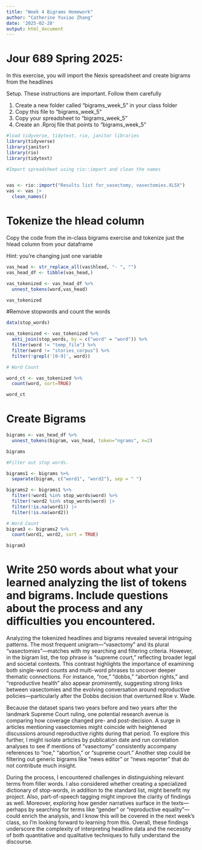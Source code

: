 ```yaml
---
title: "Week 4 Bigrams Homework"
author: "Catherine Yuxiao Zhang"
date: '2025-02-20'
output: html_document
---
```


# Jour 689 Spring 2025:

In this exercise, you will import the Nexis spreadsheet and create bigrams from the headlines

Setup. These instructions are important. Follow them carefully

1) Create a new folder called "bigrams_week_5" in your class folder
2) Copy this file to "bigrams_week_5"
3) Copy your spreadsheet to "bigrams_week_5"
4) Create an .Rproj file that points to "bigrams_week_5"

```r
#load tidyverse, tidytext, rio, janitor libraries
library(tidyverse)
library(janitor)
library(rio)
library(tidytext)
```

```r
#Import spreadsheet using rio::import and clean the names


vas <- rio::import("Results list for_vasectomy, vasectomies.XLSX") 
vas <- vas |> 
  clean_names()

```
# Tokenize the hlead column

Copy the code from the in-class bigrams exercise and tokenize just the hlead column from your dataframe

Hint: you're changing just one variable

```r
vas_head <- str_replace_all(vas$hlead, "- ", "")
vas_head_df <- tibble(vas_head,)

vas_tokenized <- vas_head_df %>%
  unnest_tokens(word,vas_head)

vas_tokenized


```

#Remove stopwords and count the words
```r

data(stop_words)

vas_tokenized <- vas_tokenized %>%
  anti_join(stop_words, by = c("word" = "word")) %>%
  filter(word != "temp_file") %>%
  filter(word != "stories_corpus") %>%
  filter(!grepl('[0-9]', word))

# Word Count

word_ct <- vas_tokenized %>%
  count(word, sort=TRUE)

word_ct
```

# Create Bigrams

```r
bigrams <- vas_head_df %>%
  unnest_tokens(bigram, vas_head, token="ngrams", n=2)

bigrams

#Filter out stop words.

bigrams1 <- bigrams %>%
  separate(bigram, c("word1", "word2"), sep = " ")

bigrams2 <- bigrams1 %>%
  filter(!word1 %in% stop_words$word) %>%
  filter(!word2 %in% stop_words$word) |>
  filter(!is.na(word1)) |>
  filter(!is.na(word2))

# Word Count
bigram3 <- bigrams2 %>%
  count(word1, word2, sort = TRUE)

bigram3


```


# Write 250 words about what your learned analyzing the list of tokens and bigrams. Include questions about the process and any difficulties you encountered.

Analyzing the tokenized headlines and bigrams revealed several intriguing patterns. The most frequent unigram—“vasectomy” and its plural “vasectomies”—matches with my searching and filtering criteria. However, in the bigram list, the top phrase is “supreme court,” reflecting broader legal and societal contexts. This contrast highlights the importance of examining both single-word counts and multi-word phrases to uncover deeper thematic connections. For instance, “roe,” “dobbs,” “abortion rights,” and “reproductive health” also appear prominently, suggesting strong links between vasectomies and the evolving conversation around reproductive policies—particularly after the Dobbs decision that overturned Roe v. Wade.

Because the dataset spans two years before and two years after the landmark Supreme Court ruling, one potential research avenue is comparing how coverage changed pre- and post-decision. A surge in articles mentioning vasectomies might coincide with heightened discussions around reproductive rights during that period. To explore this further, I might isolate articles by publication date and run correlation analyses to see if mentions of “vasectomy” consistently accompany references to “roe,” “abortion,” or “supreme court.” Another step could be filtering out generic bigrams like “news editor” or “news reporter” that do not contribute much insight.

During the process, I encountered challenges in distinguishing relevant terms from filler words. I also considered whether creating a specialized dictionary of stop-words, in addition to the standard list, might benefit my project. Also, part-of-speech tagging might improve the clarity of findings as well. Moreover, exploring how gender narratives surface in the texts—perhaps by searching for terms like “gender” or “reproductive equality”—could enrich the analysis, and I know this will be covered in the next week's class, so I'm looking forward to learning from this. Overall, these findings underscore the complexity of interpreting headline data and the necessity of both quantitative and qualitative techniques to fully understand the discourse.




